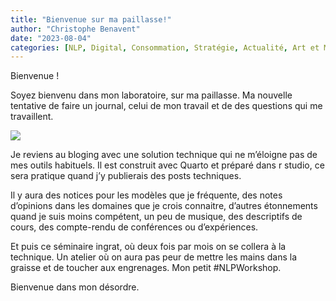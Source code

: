 ```yaml
---
title: "Bienvenue sur ma paillasse!"
author: "Christophe Benavent"
date: "2023-08-04"
categories: [NLP, Digital, Consommation, Stratégie, Actualité, Art et Musiques, Conférences, Cours,  Présentations]
---
```


Bienvenue !

Soyez bienvenu dans mon laboratoire, sur ma paillasse. Ma nouvelle tentative de faire un journal, celui de mon travail et de des questions qui me travaillent.

![](welcome.jpg)

Je reviens au bloging avec une solution technique qui ne m'éloigne pas de mes outils habituels. Il est construit avec Quarto et préparé dans r studio, ce sera pratique quand j'y publierais des posts techniques.

Il y aura des notices pour les modèles que je fréquente, des notes d'opinions dans les domaines que je crois connaitre, d'autres étonnements quand je suis moins compétent, un peu de musique, des descriptifs de cours, des compte-rendu de conférences ou d'expériences.

Et puis ce séminaire ingrat, où deux fois par mois on se collera à la technique. Un atelier où on aura pas peur de mettre les mains dans la graisse et de toucher aux engrenages. Mon petit #NLPWorkshop.

Bienvenue dans mon désordre.
